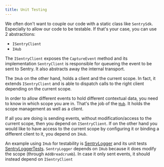 ```yaml
---
title: Unit Testing
---
```


We often don't want to couple our code with a static class like `SentrySdk`. Especially to allow our code to be testable.
If that's your case, you can use 2 abstractions:

- `ISentryClient`
- `IHub`

The `ISentryClient` exposes the `CaptureEvent` method and its implementation `SentryClient` is responsible for queueing the event to be sent to Sentry. It also abstracts away the internal transport.

The `IHub` on the other hand, holds a client and the current <Link to="../enriching-error-data/scopes/">scope</Link>. In fact, it extends `ISentryClient` and is able to dispatch calls to the right client depending on the current scope.

In order to allow different events to hold different contextual data, you need to know in which scope you are in.
That's the job of the [`Hub`](https://github.com/getsentry/sentry-dotnet/blob/master/src/Sentry/Internal/Hub.cs). It holds the scope management as well as a client.

If all you are doing is sending events, without modification/access to the current scope, then you depend on `ISentryClient`. If on the other hand you would like to have access to the current scope by configuring it or binding a different client to it, you depend on `IHub`.

An example using `IHub` for testability is [SentryLogger](https://github.com/getsentry/sentry-dotnet/blob/master/src/Sentry.Extensions.Logging/SentryLogger.cs) and its unit tests [SentryLoggerTests](https://github.com/getsentry/sentry-dotnet/blob/master/test/Sentry.Extensions.Logging.Tests/SentryLoggerTests.cs).
`SentryLogger` depends on `IHub` because it does modify the scope (through `AddBreadcrumb`). In case it only sent events, it should instead depend on `ISentryClient`
